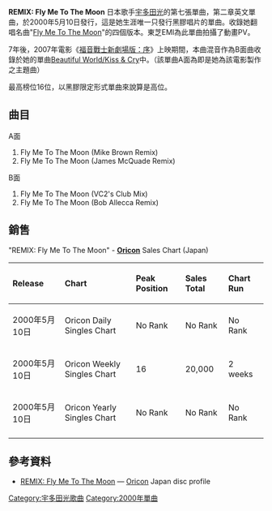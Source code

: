 {{Single infobox
| Name = REMIX: Fly Me To The Moon
| Cover = Utada Hikaru FLY ME TO THE MOON remix single.jpg
| Artist = [[宇多田光|宇多田光]]
| Released = 2000年5月10日
| Format = Vinyl
| Recorded = —
| Genre = [[Pop_music|Pop]] & [[R&B|R&B]]
| Length = N/A
| Label = [[EMI_Music_Japan|EMI Music Japan]]
| Writer = [[Bart_Howard|Bart Howard]]
| Producer = [[宇多田光|宇多田光]]
| Reviews = 
| Last single = [[Wait&See_～Risk～|Wait&See ～Risk～]] <br />(2000)
| This single = '''REMIX: Fly Me To The Moon''' <br />(2000)
| Next single = [[For_You/Time_Limit|For You/Time Limit]] <br />(2000)
}}
'''REMIX: Fly Me To The Moon''' 日本歌手[[宇多田光|宇多田光]]的第七張單曲，第二章英文單曲，於2000年5月10日發行，這是她生涯唯一只發行黑膠唱片的單曲。收錄她翻唱名曲"[[Fly_Me_To_The_Moon|Fly Me To The Moon]]"的四個版本。東芝EMI為此單曲拍攝了動畫PV。  

7年後，2007年電影《[[福音戰士新劇場版：序|福音戰士新劇場版：序]]》上映期間，本曲混音作為B面曲收錄於她的單曲[[Beautiful_World/Kiss_&_Cry|Beautiful World/Kiss & Cry]]中。（該單曲A面為即是她為該電影製作之主題曲）

最高榜位16位，以黑膠限定形式單曲來說算是高位。

== 曲目 ==

A面
#Fly Me To The Moon (Mike Brown Remix)
#Fly Me To The Moon (James McQuade Remix)

B面
#Fly Me To The Moon (VC2's Club Mix)
#Fly Me To The Moon (Bob Allecca Remix)

== 銷售 ==
"REMIX: Fly Me To The Moon" - '''[[Oricon|Oricon]]''' Sales Chart (Japan)
{| class="wikitable" width="575px"
!align="left"|Release
!align="left"|Chart
!align="left"|Peak Position
!align="left"|Sales Total
!align="left"|Chart Run
|-
|align="left"|2000年5月10日
|align="left"|Oricon Daily Singles Chart
|align="left"|No Rank
|align="left"|No Rank
|align="left"|No Rank
|-
|align="left"|2000年5月10日
|align="left"|Oricon Weekly Singles Chart
|align="left"|16
|align="left"|20,000
|align="left"|2 weeks
|-
|align="left"|2000年5月10日
|align="left"|Oricon Yearly Singles Chart
|align="left"|No Rank
|align="left"|No Rank
|align="left"|No Rank
|-
|}

== 參考資料 ==
*[http://www.oricon.co.jp/music/release/d/272884/1/ REMIX: Fly Me To The Moon]{{Wayback|url=http://www.oricon.co.jp/music/release/d/272884/1/ |date=20090324095643 }} — [[Oricon|Oricon]] Japan disc profile

{{Utada Hikaru albums}}

[[Category:宇多田光歌曲|Category:宇多田光歌曲]]
[[Category:2000年單曲|Category:2000年單曲]]
